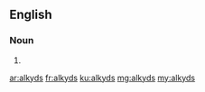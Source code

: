 ==English==

===Noun===
{{head|en|plural}}

# {{plural of|alkyd|lang=en|nocat=1}}

[[ar:alkyds]]
[[fr:alkyds]]
[[ku:alkyds]]
[[mg:alkyds]]
[[my:alkyds]]